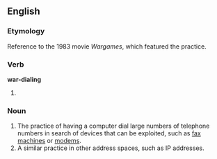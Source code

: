 ==English==

===Etymology===
Reference to the 1983 movie ''Wargames'', which featured the practice.

===Verb===
'''war-dialing'''

# {{present participle of|war-dial}}

===Noun===
{{en-noun|-}}

# The practice of having a computer dial large numbers of telephone numbers in search of devices that can be exploited, such as [[fax machine]]s or [[modem]]s.
# A similar practice in other address spaces, such as IP addresses.